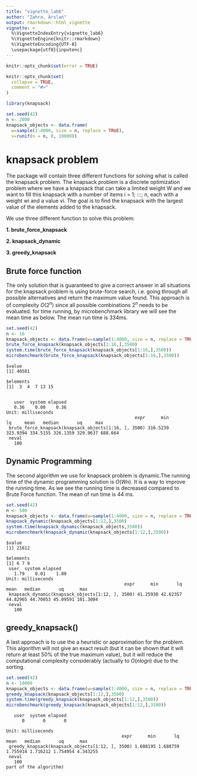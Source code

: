 ```yaml
---
title: "vignette_lab6"
author: "Zahra, Arslan"
output: rmarkdown::html_vignette
vignette: >
  %\VignetteIndexEntry{vignette_lab6}
  %\VignetteEngine{knitr::rmarkdown}
  %\VignetteEncoding{UTF-8}
  \usepackage{utf8}{inputenc}
---
```


```r
knitr::opts_chunk$set(error = TRUE)

knitr::opts_chunk$set(
  collapse = TRUE,
  comment = "#>"
)
```

```r
library(knapsack)
```


```r
set.seed(42)
n <- 2000
knapsack_objects <- data.frame(
  w=sample(1:4000, size = n, replace = TRUE),
  v=runif(n = n, 0, 10000))
```
#  knapsack problem 


The package will contain three different functions for solving what is called the knapsack problem.
The knapsack problem is a discrete optimization problem where we have a knapsack that can take a
limited weight W and we want to fill this knapsack with a number of items i = 1; :::; n, each with a
weight wi and a value vi. The goal is to find the knapsack with the largest value of the elements added
to the knapsack.

We use three different function to solve this problem:
<p>
**1. brute_force_knapsack**

**2. knapsack_dynamic**

**3. greedy_knapsack**

## Brute force function

The only solution that is guaranteed to give a correct answer in all situations for the knapsack problem
is using brute-force search, i.e. going through all possible alternatives and return the maximum value
found. This approach is of complexity $O(2^n)$ since all possible combinations $2^n$ needs to be evaluated.
for time running, by microbenchmark library we will see the mean time as below. The mean run time is 334ms.

```r
set.seed(42)
n <- 16
knapsack_objects <- data.frame(w=sample(1:4000, size = n, replace = TRUE),v=runif(n = n, 0, 10000))
brute_force_knapsack(knapsack_objects[1:16,],3500)
system.time(brute_force_knapsack(knapsack_objects[1:16,],3500))
microbenchmark(brute_force_knapsack(knapsack_objects[1:16,],3500))
```

```
$value
[1] 40581

$elements
[1]  3  4  7 13 15


   user  system elapsed 
   0.36    0.00    0.36 
Unit: milliseconds
                                                 expr      min       lq     mean   median       uq     max
 brute_force_knapsack(knapsack_objects[1:16, ], 3500) 316.5239 323.9394 334.5155 326.1359 329.9637 688.664
 neval
   100
```   
## Dynamic Programming
<p> The second algorithm we use for knapsack problem is dynamic.The running time of the dynamic programming solution is $O(Wn)$. It is a way to improve the running time. As we see the running time is decreased compared to Brute Force function. The mean of run time is 44 ms.
```r
set.seed(42)
n <- 500
knapsack_objects <- data.frame(w=sample(1:4000, size = n, replace = TRUE),v=runif(n = n, 0, 10000))
knapsack_dynamic(knapsack_objects[1:12,],3500)
system.time(knapsack_dynamic(knapsack_objects,3500))
microbenchmark(knapsack_dynamic(knapsack_objects[1:12,],3500))
```
```
$value
[1] 21612

$elements
[1] 6 7 9
 user  system elapsed 
   1.79    0.01    1.80 
Unit: milliseconds
                                             expr      min       lq     mean   median       uq      max
 knapsack_dynamic(knapsack_objects[1:12, ], 3500) 41.25938 42.62357 44.82965 44.70053 45.09591 101.3004
 neval
   100
```
##  greedy_knapsack()
<p> A last approach is to use the a heuristic or approximation for the problem. This algorithm will not
give an exact result (but it can be shown that it will return at least 50% of the true maximum value),
but it will reduce the computational complexity considerably (actually to $O(n log n)$ due to the sorting.
```r
set.seed(42)
n <- 10000
knapsack_objects <- data.frame(w=sample(1:4000, size = n, replace = TRUE),v=runif(n = n, 0, 10000))
greedy_knapsack(knapsack_objects[1:12,],3500)
system.time(greedy_knapsack(knapsack_objects[1:12,],3500))
microbenchmark(greedy_knapsack(knapsack_objects[1:12,],3500))
```


```
   user  system elapsed 
      0       0       0 

Unit: milliseconds
                                            expr      min       lq     mean   median       uq      max
 greedy_knapsack(knapsack_objects[1:12, ], 3500) 1.608195 1.688759 1.755914 1.716212 1.754954 4.343255
 neval
   100
part of the algorithm)
```